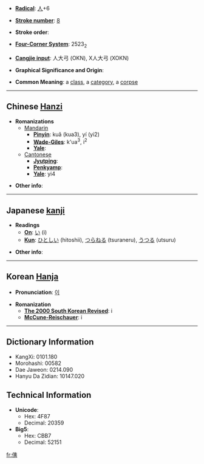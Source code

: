 * '''[[Wiktionary:Chinese radical index| Radical]]''': [[Wiktionary:Chinese radical index 人|人]]+6

* '''[[Wiktionary:Chinese total strokes index|Stroke number]]''': [[Wiktionary:Chinese total strokes index 8|8]]

* '''Stroke order''': 

* '''[[Wiktionary:Chinese four corner index|Four-Corner System]]''': 2523<sub>2</sub>

* '''[[Wiktionary:Chinese Cangjie index|Cangjie input]]''': 人大弓 (OKN), X人大弓 (XOKN)

* '''Graphical Significance and Origin''': 

* '''Common Meaning''': a [[class]], a [[category]], a [[corpse]]

----

== Chinese [[Hanzi]] ==

* '''Romanizations'''
** [[Mandarin]]
*** '''[[Pinyin]]''': kuǎ (kua3), yí (yi2)
*** '''[[Wade-Giles]]''': k'ua<sup>3</sup>, i<sup>2</sup>
*** '''[[Yale]]''': 
**[[Cantonese]]
***'''[[Jyutping]]''':
***'''[[Penkyamp]]''': 
***'''[[Yale]]''': yi4

* '''Other info''': 

----

== Japanese [[kanji]] ==

* '''Readings'''
** '''[[On]]''': [[い]] (i)
** '''[[Kun]]''': [[ひとしい]] (hitoshii), [[つらねる]] (tsuraneru), [[うつる]] (utsuru)

* '''Other info''':  

----

== Korean [[Hanja]] ==

* '''Pronunciation''': [[이]]

* '''Romanization'''
** '''[[The 2000 South Korean Revised Romanization|The 2000 South Korean Revised]]''': i
** '''[[McCune-Reischauer]]''': i

----

== Dictionary Information ==

* KangXi: 0101.180
* Morohashi: 00582
* Dae Jaweon: 0214.090
* Hanyu Da Zidian: 10147.020

== Technical Information ==

* '''Unicode''':
** Hex: 4F87
** Decimal: 20359
* '''Big5''':
** Hex: CBB7
** Decimal: 52151

[[fr:侇]]